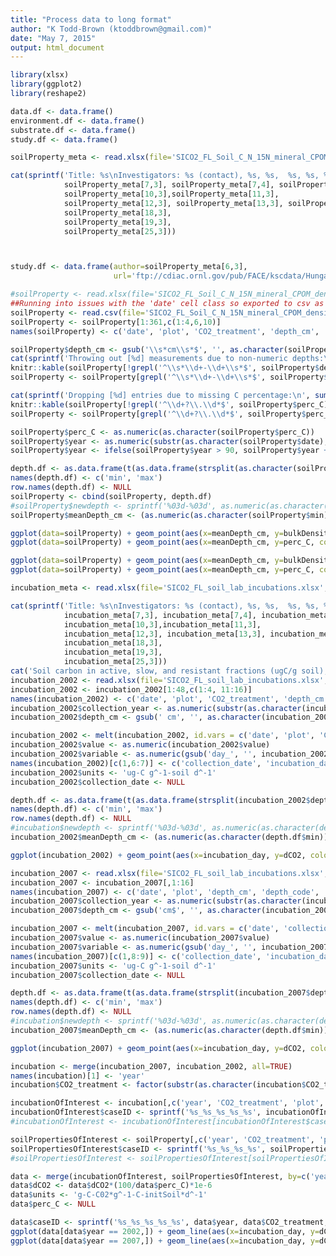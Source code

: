 ```yaml
---
title: "Process data to long format"
author: "K Todd-Brown (ktoddbrown@gmail.com)"
date: "May 7, 2015"
output: html_document
---
```


```r
library(xlsx)
library(ggplot2)
library(reshape2)
```

```r
data.df <- data.frame()
environment.df <- data.frame()
substrate.df <- data.frame()
study.df <- data.frame()
```

```r
soilProperty_meta <- read.xlsx(file='SICO2_FL_Soil_C_N_15N_mineral_CPOM_density_fractions.xlsx', sheetIndex=1)

cat(sprintf('Title: %s\nInvestigators: %s (contact), %s, %s,  %s, %s, %s, %s, %s, %s\nStudy period:%s -- %s\nSite: %s [%sN x %sW at %s meters]\nAbstract: %s\nMethod: %s\nAssociated publication: %s\n', soilProperty_meta[6,3], 
            soilProperty_meta[7,3], soilProperty_meta[7,4], soilProperty_meta[7,5], soilProperty_meta[7,6],soilProperty_meta[7,7], soilProperty_meta[8,3], soilProperty_meta[8,4],soilProperty_meta[8,5],soilProperty_meta[8,6],
            soilProperty_meta[10,3],soilProperty_meta[11,3],
            soilProperty_meta[12,3], soilProperty_meta[13,3], soilProperty_meta[14,3], soilProperty_meta[15,3],
            soilProperty_meta[18,3],
            soilProperty_meta[19,3],
            soilProperty_meta[25,3]))



study.df <- data.frame(author=soilProperty_meta[6,3],
                       url='ftp://cdiac.ornl.gov/pub/FACE/kscdata/Hungate/')

```

```r
#soilProperty <- read.xlsx(file='SICO2_FL_Soil_C_N_15N_mineral_CPOM_density_fractions.xlsx', sheetIndex=5)
##Running into issues with the 'date' cell class so exported to csv as a quick fix
soilProperty <- read.csv(file='SICO2_FL_Soil_C_N_15N_mineral_CPOM_density_fractions_sheet5.csv', check.names=FALSE)
soilProperty <- soilProperty[1:361,c(1:4,6,10)]
names(soilProperty) <- c('date', 'plot', 'CO2_treatment', 'depth_cm', 'bulkDensity_g_cm3', 'perc_C')

soilProperty$depth_cm <- gsub('\\s*cm\\s*$', '', as.character(soilProperty$depth_cm))
cat(sprintf('Throwing out [%d] measurements due to non-numeric depths:\n', sum(!grepl('^\\s*\\d+-\\d+\\s*$', soilProperty$depth_cm))))
knitr::kable(soilProperty[!grepl('^\\s*\\d+-\\d+\\s*$', soilProperty$depth_cm),])
soilProperty <- soilProperty[grepl('^\\s*\\d+-\\d+\\s*$', soilProperty$depth_cm),]

cat(sprintf('Dropping [%d] entries due to missing C percentage:\n', sum(!grepl('^\\d+?\\.\\d*$', soilProperty$perc_C))))
knitr::kable(soilProperty[!grepl('^\\d+?\\.\\d*$', soilProperty$perc_C),])
soilProperty <- soilProperty[grepl('^\\d+?\\.\\d*$', soilProperty$perc_C),]

soilProperty$perc_C <- as.numeric(as.character(soilProperty$perc_C))
soilProperty$year <- as.numeric(substr(as.character(soilProperty$date), 5, 6))
soilProperty$year <- ifelse(soilProperty$year > 90, soilProperty$year + 1900, soilProperty$year + 2000)

depth.df <- as.data.frame(t(as.data.frame(strsplit(as.character(soilProperty$depth_cm), '-'))))
names(depth.df) <- c('min', 'max')
row.names(depth.df) <- NULL
soilProperty <- cbind(soilProperty, depth.df)
#soilProperty$newdepth <- sprintf('%03d-%03d', as.numeric(as.character(depth.df$min)), as.numeric(as.character(depth.df$max)))
soilProperty$meanDepth_cm <- (as.numeric(as.character(soilProperty$min)) + as.numeric(as.character(soilProperty$max)))/2

ggplot(data=soilProperty) + geom_point(aes(x=meanDepth_cm, y=bulkDensity_g_cm3, color=CO2_treatment)) + ylab('Bulk density [g cm^-3]')
ggplot(data=soilProperty) + geom_point(aes(x=meanDepth_cm, y=perc_C, color=CO2_treatment)) + ylab('Carbon percentage [%]')

ggplot(data=soilProperty) + geom_point(aes(x=meanDepth_cm, y=bulkDensity_g_cm3, color=year)) + ylab('Bulk density [g cm^-3]')
ggplot(data=soilProperty) + geom_point(aes(x=meanDepth_cm, y=perc_C, color=year)) + ylab('Carbon percentage [%]')

```
```r
incubation_meta <- read.xlsx(file='SICO2_FL_soil_lab_incubations.xlsx', sheetIndex=1)

cat(sprintf('Title: %s\nInvestigators: %s (contact), %s, %s,  %s, %s, %s, %s, %s\nStudy period:%s -- %s\nSite: %s [%sN x %sW at %s meters]\nAbstract: %s\nMethod: %s\nAssociated publication: %s\n', incubation_meta[6,3], 
            incubation_meta[7,3], incubation_meta[7,4], incubation_meta[7,5], incubation_meta[7,6],incubation_meta[7,7], incubation_meta[8,3], incubation_meta[8,4],incubation_meta[8,5],
            incubation_meta[10,3],incubation_meta[11,3],
            incubation_meta[12,3], incubation_meta[13,3], incubation_meta[14,3], incubation_meta[15,3],
            incubation_meta[18,3],
            incubation_meta[19,3],
            incubation_meta[25,3]))
cat('Soil carbon in active, slow, and resistant fractions (ugC/g soil), and their sum (total). Active and slow calculated from CO2 production during long-term lab incubations. Resistant estimated as organic C remaining after acid hydrolysis. Also shown are rates of CO2 production in the incubations, in units of ugC/g soil/d\n')
incubation_2002 <- read.xlsx(file='SICO2_FL_soil_lab_incubations.xlsx', sheetIndex=2, startRow=7)
incubation_2002 <- incubation_2002[1:48,c(1:4, 11:16)]
names(incubation_2002) <- c('date', 'plot', 'CO2_treatment', 'depth_cm', 'day_1', 'day_15', 'day_28', 'day_66', 'day_140', 'day_256')
incubation_2002$collection_year <- as.numeric(substr(as.character(incubation_2002$date), 1,4))
incubation_2002$depth_cm <- gsub(' cm', '', as.character(incubation_2002$depth_cm))

incubation_2002 <- melt(incubation_2002, id.vars = c('date', 'plot', 'CO2_treatment', 'depth_cm', 'collection_year'))
incubation_2002$value <- as.numeric(incubation_2002$value)
incubation_2002$variable <- as.numeric(gsub('day_', '', incubation_2002$variable))
names(incubation_2002)[c(1,6:7)] <- c('collection_date', 'incubation_day', 'dCO2')
incubation_2002$units <- 'ug-C g^-1-soil d^-1'
incubation_2002$collection_date <- NULL

depth.df <- as.data.frame(t(as.data.frame(strsplit(incubation_2002$depth_cm, '-'))))
names(depth.df) <- c('min', 'max')
row.names(depth.df) <- NULL
#incubation$newdepth <- sprintf('%03d-%03d', as.numeric(as.character(depth.df$min)), as.numeric(as.character(depth.df$max)))
incubation_2002$meanDepth_cm <- (as.numeric(as.character(depth.df$min)) + as.numeric(as.character(depth.df$max)))/2

ggplot(incubation_2002) + geom_point(aes(x=incubation_day, y=dCO2, color=CO2_treatment), alpha=0.5)+scale_x_log10()

incubation_2007 <- read.xlsx(file='SICO2_FL_soil_lab_incubations.xlsx', sheetIndex=3, startRow=10)
incubation_2007 <- incubation_2007[,1:16]
names(incubation_2007) <- c('date', 'plot', 'depth_cm', 'depth_code', 'nutrient', 'CO2_treatment', 'day_1', 'day_5', 'day_16', 'day_37', 'day_65', 'day_108', 'day_163', 'day_219', 'day_335', 'day_542')
incubation_2007$collection_year <- as.numeric(substr(as.character(incubation_2007$date), 1,4))
incubation_2007$depth_cm <- gsub('cm$', '', as.character(incubation_2007$depth_cm))

incubation_2007 <- melt(incubation_2007, id.vars = c('date', 'collection_year', 'plot', 'depth_code', 'nutrient',  'CO2_treatment', 'depth_cm'))
incubation_2007$value <- as.numeric(incubation_2007$value)
incubation_2007$variable <- as.numeric(gsub('day_', '', incubation_2007$variable))
names(incubation_2007)[c(1,8:9)] <- c('collection_date', 'incubation_day', 'dCO2')
incubation_2007$units <- 'ug-C g^-1-soil d^-1'
incubation_2007$collection_date <- NULL

depth.df <- as.data.frame(t(as.data.frame(strsplit(incubation_2007$depth_cm, '-'))))
names(depth.df) <- c('min', 'max')
row.names(depth.df) <- NULL
#incubation$newdepth <- sprintf('%03d-%03d', as.numeric(as.character(depth.df$min)), as.numeric(as.character(depth.df$max)))
incubation_2007$meanDepth_cm <- (as.numeric(as.character(depth.df$min)) + as.numeric(as.character(depth.df$max)))/2

ggplot(incubation_2007) + geom_point(aes(x=incubation_day, y=dCO2, color=CO2_treatment), alpha=0.5)+scale_x_log10()

incubation <- merge(incubation_2007, incubation_2002, all=TRUE)
names(incubation)[1] <- 'year'
incubation$CO2_treatment <- factor(substr(as.character(incubation$CO2_treatment), 1,1))
```

```r

incubationOfInterest <- incubation[,c('year', 'CO2_treatment', 'plot', 'meanDepth_cm', 'nutrient', 'incubation_day', 'dCO2')]
incubationOfInterest$caseID <- sprintf('%s_%s_%s_%s_%s', incubationOfInterest$year, incubationOfInterest$CO2_treatment, incubationOfInterest$meanDepth_cm, incubationOfInterest$nutrient, incubationOfInterest$plot)
#incubationOfInterest <- incubationOfInterest[incubationOfInterest$caseID==incubationOfInterest$caseID[1],]

soilPropertiesOfInterest <- soilProperty[,c('year', 'CO2_treatment', 'plot', 'meanDepth_cm', 'perc_C')]
soilPropertiesOfInterest$caseID <- sprintf('%s_%s_%s_%s', soilPropertiesOfInterest$year, soilPropertiesOfInterest$CO2_treatment, soilPropertiesOfInterest$meanDepth_cm, soilPropertiesOfInterest$plot)
#soilPropertiesOfInterest <- soilPropertiesOfInterest[soilPropertiesOfInterest$caseID %in% '2002_A_5_1',]

data <- merge(incubationOfInterest, soilPropertiesOfInterest, by=c('year', 'CO2_treatment', 'plot', 'meanDepth_cm'), suffixes = c('incubation', 'property'))
data$dCO2 <- data$dCO2*(100/data$perc_C)*1e-6
data$units <- 'g-C-C02*g^-1-C-initSoil*d^-1'
data$perc_C <- NULL

data$caseID <- sprintf('%s_%s_%s_%s_%s', data$year, data$CO2_treatment, data$meanDepth, data$nutrient, data$plot)
ggplot(data[data$year == 2002,]) + geom_line(aes(x=incubation_day, y=dCO2, group=caseID), alpha=0.5) +scale_x_log10()
ggplot(data[data$year == 2007,]) + geom_line(aes(x=incubation_day, y=dCO2, group=caseID), alpha=0.5) +scale_x_log10()
```